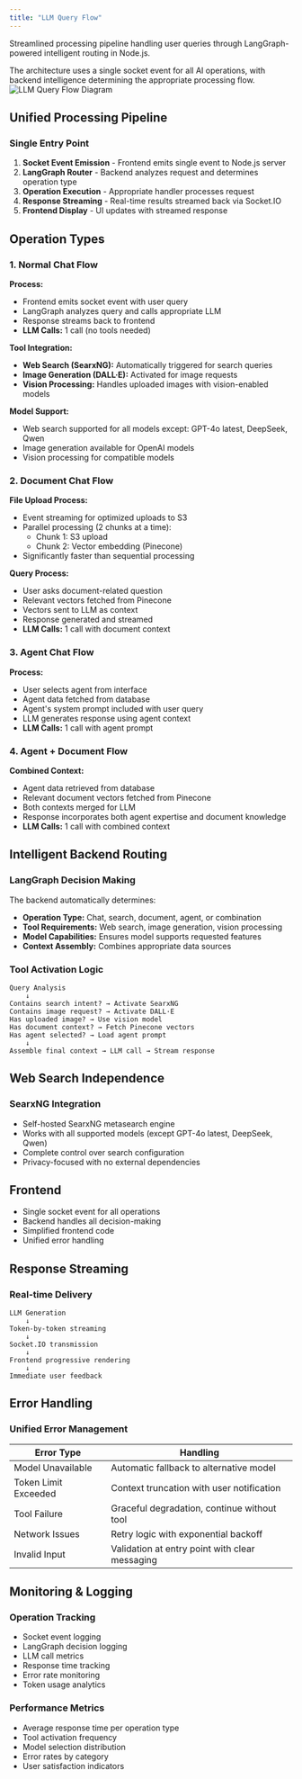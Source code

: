 ```yaml
---
title: "LLM Query Flow"
---
```


Streamlined processing pipeline handling user queries through LangGraph-powered intelligent routing in Node.js.

<Info>
The architecture uses a single socket event for all AI operations, with backend intelligence determining the appropriate processing flow.
</Info>

<Frame caption="LLM Query Flow Architecture">
  <img 
    src="https://weam.ai/app/uploads/2025/07/python-api-response.png" 
    alt="LLM Query Flow Diagram"
    style={{ height: '500px', objectFit: 'contain' }}
  />
</Frame>

## Unified Processing Pipeline

### Single Entry Point

1. **Socket Event Emission** - Frontend emits single event to Node.js server
2. **LangGraph Router** - Backend analyzes request and determines operation type
3. **Operation Execution** - Appropriate handler processes request
4. **Response Streaming** - Real-time results streamed back via Socket.IO
5. **Frontend Display** - UI updates with streamed response

## Operation Types

### 1. Normal Chat Flow

**Process:**
- Frontend emits socket event with user query
- LangGraph analyzes query and calls appropriate LLM
- Response streams back to frontend
- **LLM Calls:** 1 call (no tools needed)

**Tool Integration:**
- **Web Search (SearxNG):** Automatically triggered for search queries
- **Image Generation (DALL·E):** Activated for image requests
- **Vision Processing:** Handles uploaded images with vision-enabled models

**Model Support:**
- Web search supported for all models except: GPT-4o latest, DeepSeek, Qwen
- Image generation available for OpenAI models
- Vision processing for compatible models

### 2. Document Chat Flow

**File Upload Process:**
- Event streaming for optimized uploads to S3
- Parallel processing (2 chunks at a time):
  - Chunk 1: S3 upload
  - Chunk 2: Vector embedding (Pinecone)
- Significantly faster than sequential processing

**Query Process:**
- User asks document-related question
- Relevant vectors fetched from Pinecone
- Vectors sent to LLM as context
- Response generated and streamed
- **LLM Calls:** 1 call with document context

### 3. Agent Chat Flow

**Process:**
- User selects agent from interface
- Agent data fetched from database
- Agent's system prompt included with user query
- LLM generates response using agent context
- **LLM Calls:** 1 call with agent prompt

### 4. Agent + Document Flow

**Combined Context:**
- Agent data retrieved from database
- Relevant document vectors fetched from Pinecone
- Both contexts merged for LLM
- Response incorporates both agent expertise and document knowledge
- **LLM Calls:** 1 call with combined context

## Intelligent Backend Routing

### LangGraph Decision Making

The backend automatically determines:
- **Operation Type:** Chat, search, document, agent, or combination
- **Tool Requirements:** Web search, image generation, vision processing
- **Model Capabilities:** Ensures model supports requested features
- **Context Assembly:** Combines appropriate data sources

### Tool Activation Logic

```
Query Analysis
    ↓
Contains search intent? → Activate SearxNG
Contains image request? → Activate DALL·E
Has uploaded image? → Use vision model
Has document context? → Fetch Pinecone vectors
Has agent selected? → Load agent prompt
    ↓
Assemble final context → LLM call → Stream response
```

## Web Search Independence

### SearxNG Integration

- Self-hosted SearxNG metasearch engine
- Works with all supported models (except GPT-4o latest, DeepSeek, Qwen)
- Complete control over search configuration
- Privacy-focused with no external dependencies

## Frontend 
    
- Single socket event for all operations
- Backend handles all decision-making
- Simplified frontend code
- Unified error handling

## Response Streaming

### Real-time Delivery

```
LLM Generation
    ↓
Token-by-token streaming
    ↓
Socket.IO transmission
    ↓
Frontend progressive rendering
    ↓
Immediate user feedback
```

## Error Handling

### Unified Error Management

| Error Type | Handling |
|------------|----------|
| Model Unavailable | Automatic fallback to alternative model |
| Token Limit Exceeded | Context truncation with user notification |
| Tool Failure | Graceful degradation, continue without tool |
| Network Issues | Retry logic with exponential backoff |
| Invalid Input | Validation at entry point with clear messaging |

## Monitoring & Logging

### Operation Tracking

- Socket event logging
- LangGraph decision logging
- LLM call metrics
- Response time tracking
- Error rate monitoring
- Token usage analytics

### Performance Metrics

- Average response time per operation type
- Tool activation frequency
- Model selection distribution
- Error rates by category
- User satisfaction indicators